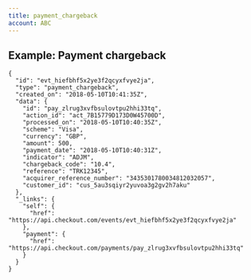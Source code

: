 ```yaml
---
title: payment_chargeback
account: ABC
---
```


Example: Payment chargeback
---------------------------

    {
      "id": "evt_hiefbhf5x2ye3f2qcyxfvye2ja",
      "type": "payment_chargeback",
      "created_on": "2018-05-10T10:41:35Z",
      "data": {
        "id": "pay_zlrug3xvfbsulovtpu2hhi33tq",
        "action_id": "act_7B15779D173D0W45700D",
        "processed_on": "2018-05-10T10:40:35Z",
        "scheme": "Visa",
        "currency": "GBP",
        "amount": 500,
        "payment_date": "2018-05-10T10:40:31Z",
        "indicator": "ADJM",
        "chargeback_code": "10.4",
        "reference": "TRK12345",
        "acquirer_reference_number": "3435301780034812032057",
        "customer_id": "cus_5au3sqiyr2yuvoa3g2gv2h7aku"
      },
      "_links": {
        "self": {
          "href": "https://api.checkout.com/events/evt_hiefbhf5x2ye3f2qcyxfvye2ja"
        },
        "payment": {
          "href": "https://api.checkout.com/payments/pay_zlrug3xvfbsulovtpu2hhi33tq"
        }
      }
    }




